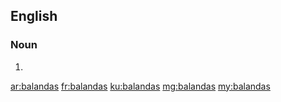 ==English==

===Noun===
{{head|en}}

# {{plural of|balanda}}

[[ar:balandas]]
[[fr:balandas]]
[[ku:balandas]]
[[mg:balandas]]
[[my:balandas]]